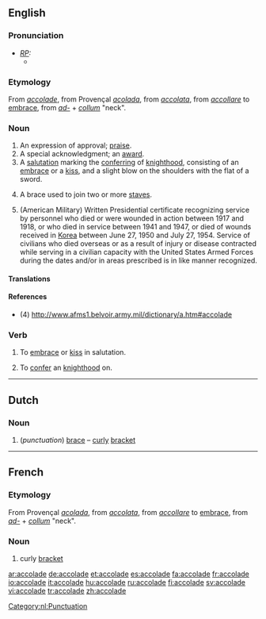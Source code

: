 {{wikipedia|dab=accolade}}
==English==

===Pronunciation===
* ''[[RP]]:''
** {{IPA|/'ækəleɪd/}}

===Etymology===
From {{F.}} ''[[#French|accolade]]'', from Provençal ''[[acolada]]'', from {{It.}} ''[[accolata]]'', from ''[[accollare]]'' to [[embrace]], from {{L.}}''[[ad-]]'' + ''[[collum]]'' "neck".

===Noun===
{{en-noun}}
# An expression of approval; [[praise]].
# A special acknowledgment; an [[award]].
# A [[salutation]] marking the [[conferring]] of [[knighthood]], consisting of an [[embrace]] or a [[kiss]], and a slight blow on the shoulders with the flat of a sword.
# {{music}} A brace used to join two or more [[staves]].
# (American Military) Written Presidential certificate recognizing service by personnel who died or were wounded in action between 1917 and 1918, or who died in service between 1941 and 1947, or died of wounds received in [[Korea]] between June 27, 1950 and July 27, 1954. Service of civilians who died overseas or as a result of injury or disease contracted while serving in a civilian capacity with the United States Armed Forces during the dates and/or in areas prescribed is in like manner recognized.


====Translations====
{{trans-top|An expression of approval; praise}}
{{trans-mid}}
{{trans-bottom}}

{{trans-top|A special acknowledgment; an award}}
{{trans-mid}}
{{trans-bottom}}

{{trans-top|A salutation marking the conferring of knighthood}}
{{trans-mid}}
{{trans-bottom}}

{{trans-top| (music) A brace used to join two or more staves}}
{{trans-mid}}
{{trans-bottom}}

{{trans-top|(American Military) Written Presidential certificate}}
{{trans-mid}}
{{trans-bottom}}

====References====
*(4) http://www.afms1.belvoir.army.mil/dictionary/a.htm#accolade

===Verb===
{{en-verb|accolad|ing}}

# {{transitive}} To [[embrace]] or [[kiss]] in salutation.
# {{transitive}} To [[confer]] an [[knighthood]] on.

----

==Dutch==
{{wikipedia|lang=nl}}

===Noun===
{{infl|nl|noun|g=f|plural|accolades}}
# (''punctuation'') [[brace]] &ndash; [[curly]] [[bracket]]

[[Category:nl:Punctuation]]
----

==French==
===Etymology===
From Provençal ''[[acolada]]'', from {{It.}} ''[[accolata]]'', from ''[[accollare]]'' to [[embrace]], from {{L.}}''[[ad-]]'' + ''[[collum]]'' "neck".

===Noun===
{{fr-noun|f}}
#curly [[bracket]]

[[ar:accolade]]
[[de:accolade]]
[[et:accolade]]
[[es:accolade]]
[[fa:accolade]]
[[fr:accolade]]
[[io:accolade]]
[[it:accolade]]
[[hu:accolade]]
[[ru:accolade]]
[[fi:accolade]]
[[sv:accolade]]
[[vi:accolade]]
[[tr:accolade]]
[[zh:accolade]]